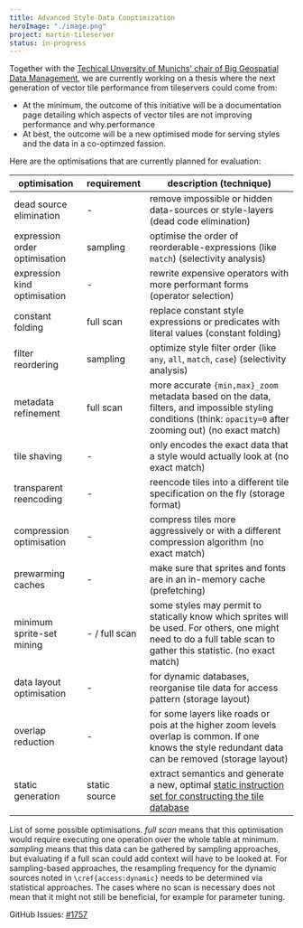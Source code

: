 ```yaml
---
title: Advanced Style-Data Cooptimization
heroImage: "./image.png"
project: martin-tileserver
status: in-progress
---
```


Together with the [Techical Unversity of Munichs' chair of Big Geospatial Data Management](https://www.bgd.ed.tum.de/), we are currently working on a thesis where the next generation of vector tile performance from tileservers could come from:

- At the minimum, the outcome of this initiative will be a documentation page detailing which aspects of vector tiles are not improving performance and why.performance
- At best, the outcome will be a new optimised mode for serving styles and the data in a co-optimzed fassion.

Here are the optimisations that are currently planned for evaluation:

| **optimisation**              | **requirement** | **description (technique)**                                                                                                                                                        |
| ----------------------------- | --------------- | ---------------------------------------------------------------------------------------------------------------------------------------------------------------------------------- |
| dead source elimination       | -               | remove impossible or hidden data-sources or style-layers (dead code elimination)                                                                                                   |
| expression order optimisation | sampling        | optimise the order of reorderable-expressions (like `match`) (selectivity analysis)                                                                                                |
| expression kind optimisation  | -               | rewrite expensive operators with more performant forms (operator selection)                                                                                                        |
| constant folding              | full scan       | replace constant style expressions or predicates with literal values (constant folding)                                                                                            |
| filter reordering             | sampling        | optimize style filter order (like `any`, `all`, `match`, `case`) (selectivity analysis)                                                                                            |
| metadata refinement           | full scan       | more accurate `{min,max}_zoom` metadata based on the data, filters, and impossible styling conditions (think: `opacity=0` after zooming out) (no exact match)                      |
| tile shaving                  | -               | only encodes the exact data that a style would actually look at (no exact match)                                                                                                   |
| transparent reencoding        | -               | reencode tiles into a different tile specification on the fly (storage format)                                                                                                     |
| compression optimisation      | -               | compress tiles more aggressively or with a different compression algorithm (no exact match)                                                                                        |
| prewarming caches             | -               | make sure that sprites and fonts are in an in-memory cache (prefetching)                                                                                                           |
| minimum sprite-set mining     | - / full scan   | some styles may permit to statically know which sprites will be used. For others, one might need to do a full table scan to gather this statistic. (no exact match)                |
| data layout optimisation      | -               | for dynamic databases, reorganise tile data for access pattern (storage layout)                                                                                                    |
| overlap reduction             | -               | for some layers like roads or pois at the higher zoom levels overlap is common. If one knows the style redundant data can be removed (storage layout)                              |
| static generation             | static source   | extract semantics and generate a new, optimal [static instruction set for constructing the tile database](https://github.com/onthegomap/planetiler/tree/main/planetiler-custommap) |

List of some possible optimisations. _full scan_ means that this optimisation would require executing one operation over the whole table at minimum. _sampling_ means that this data can be gathered by sampling approaches, but evaluating if a full scan could add context will have to be looked at. For sampling-based approaches, the resampling frequency for the dynamic sources noted in `\cref{access:dynamic}` needs to be determined via statistical approaches. The cases where no scan is necessary does not mean that it might not still be beneficial, for example for parameter tuning.

GitHub Issues: [#1757](https://github.com/maplibre/martin/issues/1757)
